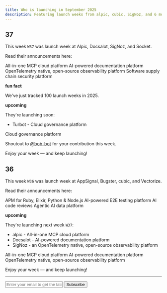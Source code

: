 ```yaml
---
title: Who is launching in September 2025
description: Featuring launch weeks from alpic, cubic, SigNoz, and 6 more developer tools.
---
```


## 37 

This week `W37` was launch week at Alpic, Docsalot, SigNoz, and Socket.

Read their announcements here:

<Card title="alpic launch week" href="https://x.com/search?q=from%3A%40alpic_ai%20launch%20week%20until%3A2025-09-13%20since%3A2025-09-08&src=typed_query&f=live">
  All-in-one MCP cloud platform
</Card>

<Card title="Docsalot Launch Week" href="https://docsalot.dev/launch-week">
  AI-powered documentation platform
</Card>

<Card title="SigNoz Launch Week 5.0" href="https://signoz.io/launch-week/">
  OpenTelemetry native, open-source observability platform
</Card>

<Card title="Socket Launch Week 3" href="https://x.com/search?q=from%3A%40Socketsecurity%20launch%20week%20until%3A2025-09-13%20since%3A2025-09-08&src=typed_query&f=live">
  Software supply chain security platform
</Card>

**fun fact**

We've just tracked 100 launch weeks in 2025.

**upcoming**

They're launching soon:

- Turbot - Cloud governance platform 

<Card title="Turbot Launch Week 10" href="https://turbot.com/launch-week/10">
  Cloud governance platform
</Card>

Shoutout to [@bob-bot](https://x.com/bobtordella) for your contribution this week.

Enjoy your week — and keep launching!

## 36

This week `W36` was launch week at AppSignal, Bugster, cubic, and Vectorize.

Read their announcements here:

<Card title="AppSignal Launch Week" href="https://www.appsignal.com/launch-week">
  APM for Ruby, Elixir, Python & Node.js
</Card>

<Card title="Bugster Launch Week" href="https://www.bugster.dev/launch-week">
  AI-powered E2E testing platform
</Card>

<Card title="cubic launch week" href="https://www.cubic.dev/blog/launch-week-1">
  AI code reviews
</Card>

<Card title="Vectorize Launch Week" href="https://vectorize.io/blog/vectorize-launch-week-starts-tuesday-9-2-agents-mcp-and-more">
  Agentic AI data platform
</Card>

**upcoming**

They're launching next week `W37`:

- alpic - All-in-one MCP cloud platform 
- Docsalot - AI-powered documentation platform  
- SigNoz - an OpenTelemetry native, open-source observability platform

<Card title="alpic launch week">
  All-in-one MCP cloud platform
</Card>

<Card title="Docsalot Launch Week" href="https://docsalot.dev/launch-week">
  AI-powered documentation platform
</Card>

<Card title="SigNoz Launch Week 5.0" href="https://signoz.io/launch-week/">
  OpenTelemetry native, open-source observability platform
</Card>

Enjoy your week — and keep launching!

---

<form
  action="https://buttondown.com/api/emails/embed-subscribe/launchweek.dev"
  method="post"
  target="popupwindow"
  onsubmit="window.open('https://buttondown.com/launchweek.dev', 'popupwindow')"
  class="embeddable-buttondown-form"
>
  <input
    type="email"
    name="email"
    placeholder="Enter your email to get the latest updates"
    id="bd-email"
  />
  <input type="submit" value="Subscribe" />
</form>
